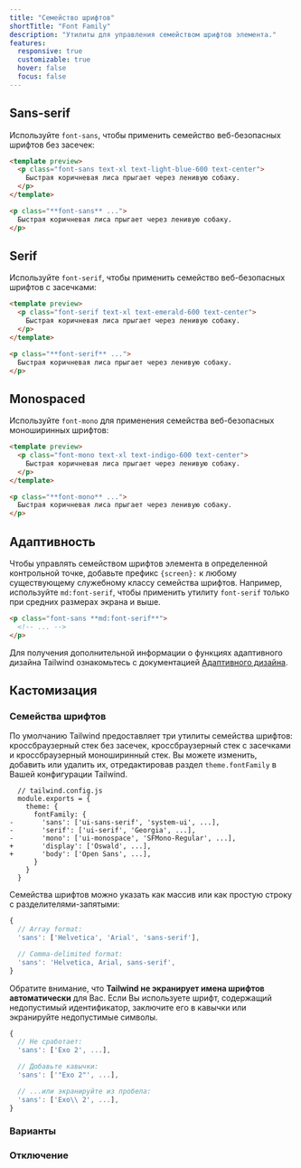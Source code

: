 ```yaml
---
title: "Семейство шрифтов"
shortTitle: "Font Family"
description: "Утилиты для управления семейством шрифтов элемента."
features:
  responsive: true
  customizable: true
  hover: false
  focus: false
---
```




## Sans-serif

Используйте `font-sans`, чтобы применить семейство веб-безопасных шрифтов без засечек:

```html lightBlue
<template preview>
  <p class="font-sans text-xl text-light-blue-600 text-center">
    Быстрая коричневая лиса прыгает через ленивую собаку.
  </p>
</template>

<p class="**font-sans** ...">
  Быстрая коричневая лиса прыгает через ленивую собаку.
</p>
```

## Serif

Используйте `font-serif`, чтобы применить семейство веб-безопасных шрифтов с засечками:

```html emerald
<template preview>
  <p class="font-serif text-xl text-emerald-600 text-center">
    Быстрая коричневая лиса прыгает через ленивую собаку.
  </p>
</template>

<p class="**font-serif** ...">
  Быстрая коричневая лиса прыгает через ленивую собаку.
</p>
```

## Monospaced

Используйте `font-mono` для применения семейства веб-безопасных моноширинных шрифтов:

```html indigo
<template preview>
  <p class="font-mono text-xl text-indigo-600 text-center">
    Быстрая коричневая лиса прыгает через ленивую собаку.
  </p>
</template>

<p class="**font-mono** ...">
  Быстрая коричневая лиса прыгает через ленивую собаку.
</p>
```

## Адаптивность

Чтобы управлять семейством шрифтов элемента в определенной контрольной точке, добавьте префикс `{screen}:` к любому существующему служебному классу семейства шрифтов. Например, используйте `md:font-serif`, чтобы применить утилиту `font-serif` только при средних размерах экрана и выше.

```html
<p class="font-sans **md:font-serif**">
  <!-- ... -->
</p>
```

Для получения дополнительной информации о функциях адаптивного дизайна Tailwind ознакомьтесь с документацией [Адаптивного дизайна](/docs/responsive-design).

## Кастомизация

### Семейства шрифтов

По умолчанию Tailwind предоставляет три утилиты семейства шрифтов: кроссбраузерный стек без засечек, кроссбраузерный стек с засечками и кроссбраузерный моноширинный стек. Вы можете изменить, добавить или удалить их, отредактировав раздел `theme.fontFamily` в Вашей конфигурации Tailwind.

```diff-js
  // tailwind.config.js
  module.exports = {
    theme: {
      fontFamily: {
-       'sans': ['ui-sans-serif', 'system-ui', ...],
-       'serif': ['ui-serif', 'Georgia', ...],
-       'mono': ['ui-monospace', 'SFMono-Regular', ...],
+       'display': ['Oswald', ...],
+       'body': ['Open Sans', ...],
      }
    }
  }
```

Семейства шрифтов можно указать как массив или как простую строку с разделителями-запятыми:

```js
{
  // Array format:
  'sans': ['Helvetica', 'Arial', 'sans-serif'],

  // Comma-delimited format:
  'sans': 'Helvetica, Arial, sans-serif',
}
```

Обратите внимание, что **Tailwind не экранирует имена шрифтов автоматически** для Вас. Если Вы используете шрифт, содержащий недопустимый идентификатор, заключите его в кавычки или экранируйте недопустимые символы.

```js
{
  // Не сработает:
  'sans': ['Exo 2', ...],

  // Добавьте кавычки:
  'sans': ['"Exo 2"', ...],

  // ...или экранируйте из пробела:
  'sans': ['Exo\\ 2', ...],
}

```

### Варианты

<Variants plugin="fontFamily" />

### Отключение

<Disabling plugin="fontFamily" />
